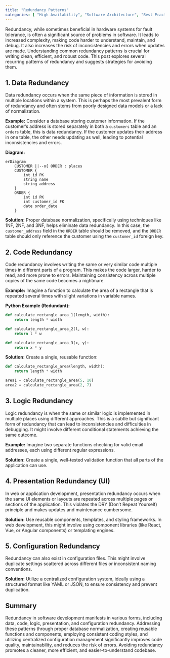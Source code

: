 ```yaml
---
title: "Redundancy Patterns"
categories: [ "High Availability", "Software Architecture", "Best Practices" ]
---
```


Redundancy, while sometimes beneficial in hardware systems for fault tolerance, is often a significant source of problems in software. It leads to increased complexity, making code harder to understand, maintain, and debug. It also increases the risk of inconsistencies and errors when updates are made. Understanding common redundancy patterns is crucial for writing clean, efficient, and robust code. This post explores several recurring patterns of redundancy and suggests strategies for avoiding them.

## 1. Data Redundancy

Data redundancy occurs when the same piece of information is stored in multiple locations within a system. This is perhaps the most prevalent form of redundancy and often stems from poorly designed data models or a lack of normalization.

**Example:** Consider a database storing customer information. If the customer's address is stored separately in both a `customers` table and an `orders` table, this is data redundancy. If the customer updates their address in one table, the other needs updating as well, leading to potential inconsistencies and errors.

**Diagram:**

```mermaid
erDiagram
    CUSTOMER ||--o{ ORDER : places
    CUSTOMER {
        int id PK
        string name
        string address
    }
    ORDER {
        int id PK
        int customer_id FK
        date order_date
    }
```

**Solution:** Proper database normalization, specifically using techniques like 1NF, 2NF, and 3NF, helps eliminate data redundancy. In this case, the `customer_address` field in the `ORDER` table should be removed, and the `ORDER` table should only reference the customer using the `customer_id` foreign key.

## 2. Code Redundancy

Code redundancy involves writing the same or very similar code multiple times in different parts of a program. This makes the code larger, harder to read, and more prone to errors. Maintaining consistency across multiple copies of the same code becomes a nightmare.

**Example:** Imagine a function to calculate the area of a rectangle that is repeated several times with slight variations in variable names.

**Python Example (Redundant):**

``` python
def calculate_rectangle_area_1(length, width):
    return length * width

def calculate_rectangle_area_2(l, w):
    return l * w

def calculate_rectangle_area_3(x, y):
    return x * y
```

**Solution:** Create a single, reusable function:

``` python
def calculate_rectangle_area(length, width):
    return length * width

area1 = calculate_rectangle_area(5, 10)
area2 = calculate_rectangle_area(2, 7)
```

## 3. Logic Redundancy

Logic redundancy is when the same or similar logic is implemented in multiple places using different approaches. This is a subtle but significant form of redundancy that can lead to inconsistencies and difficulties in debugging. It might involve different conditional statements achieving the same outcome.

**Example:** Imagine two separate functions checking for valid email addresses, each using different regular expressions.

**Solution:** Create a single, well-tested validation function that all parts of the application can use.

## 4. Presentation Redundancy (UI)

In web or application development, presentation redundancy occurs when the same UI elements or layouts are repeated across multiple pages or sections of the application. This violates the DRY (Don't Repeat Yourself) principle and makes updates and maintenance cumbersome.

**Solution:** Use reusable components, templates, and styling frameworks. In web development, this might involve using component libraries (like React, Vue, or Angular components) or templating engines.

## 5. Configuration Redundancy

Redundancy can also exist in configuration files. This might involve duplicate settings scattered across different files or inconsistent naming conventions.

**Solution:** Utilize a centralized configuration system, ideally using a structured format like YAML or JSON, to ensure consistency and prevent duplication.

## Summary

Redundancy in software development manifests in various forms, including data, code, logic, presentation, and configuration redundancy. Addressing these patterns through proper database normalization, creating reusable functions and components, employing consistent coding styles, and utilizing centralized configuration management significantly improves code quality, maintainability, and reduces the risk of errors. Avoiding redundancy promotes a cleaner, more efficient, and easier-to-understand codebase.